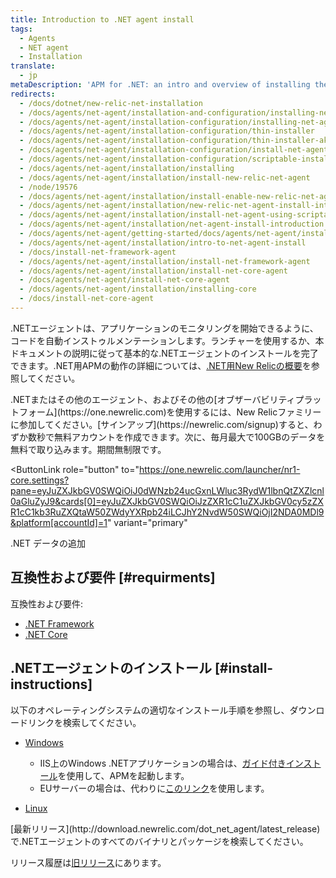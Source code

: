 ```yaml
---
title: Introduction to .NET agent install
tags:
  - Agents
  - NET agent
  - Installation
translate:
  - jp
metaDescription: 'APM for .NET: an intro and overview of installing the .NET agent, with links to install instructions.'
redirects:
  - /docs/dotnet/new-relic-net-installation
  - /docs/agents/net-agent/installation-and-configuration/installing-net-agent
  - /docs/agents/net-agent/installation-configuration/installing-net-agent
  - /docs/agents/net-agent/installation-configuration/thin-installer
  - /docs/agents/net-agent/installation-configuration/thin-installer-aka-installer-w-organic-ground-unicorn-horn
  - /docs/agents/net-agent/installation-configuration/install-net-agent
  - /docs/agents/net-agent/installation-configuration/scriptable-installer
  - /docs/agents/net-agent/installation/installing
  - /docs/agents/net-agent/installation/install-new-relic-net-agent
  - /node/19576
  - /docs/agents/net-agent/installation/install-enable-new-relic-net-agent
  - /docs/agents/net-agent/installation/new-relic-net-agent-install-introduction
  - /docs/agents/net-agent/installation/install-net-agent-using-scriptable-installer
  - /docs/agents/net-agent/installation/net-agent-install-introduction
  - /docs/agents/net-agent/getting-started/docs/agents/net-agent/installation/net-agent-install-introduction
  - /docs/agents/net-agent/installation/intro-to-net-agent-install
  - /docs/install-net-framework-agent
  - /docs/agents/net-agent/installation/install-net-framework-agent
  - /docs/agents/net-agent/installation/install-net-core-agent
  - /docs/agents/net-agent/install-net-core-agent
  - /docs/agents/net-agent/installation/installing-core
  - /docs/install-net-core-agent
---
```


.NETエージェントは、アプリケーションのモニタリングを開始できるように、コードを自動インストゥルメンテーションします。ランチャーを使用するか、本ドキュメントの説明に従って基本的な.NETエージェントのインストールを完了できます。.NET用APMの動作の詳細については、[.NET用New Relicの概要](/docs/agents/net-agent/getting-started/introduction-new-relic-net)を参照してください。

<Callout variant="tip">
  .NETまたはその他のエージェント、およびその他の[オブザーバビリティプラットフォーム](https://one.newrelic.com)を使用するには、New Relicファミリーに参加してください。[サインアップ](https://newrelic.com/signup)すると、わずか数秒で無料アカウントを作成できます。次に、毎月最大で100GBのデータを無料で取り込みます。期間無制限です。
</Callout>

<ButtonLink
  role="button"
  to="https://one.newrelic.com/launcher/nr1-core.settings?pane=eyJuZXJkbGV0SWQiOiJ0dWNzb24ucGxnLWluc3RydW1lbnQtZXZlcnl0aGluZyJ9&cards[0]=eyJuZXJkbGV0SWQiOiJzZXR1cC1uZXJkbGV0cy5zZXR1cC1kb3RuZXQtaW50ZWdyYXRpb24iLCJhY2NvdW50SWQiOjI2NDA0MDl9&platform[accountId]=1"
  variant="primary"
>
  .NET データの追加
</ButtonLink>

## 互換性および要件 [#requirments]

互換性および要件:

* [.NET Framework](/docs/agents/net-agent/getting-started/compatibility-requirements-net-framework-agent)
* [.NET Core](/docs/agents/net-agent/getting-started/compatibility-requirements-net-core-agent)

## .NETエージェントのインストール [#install-instructions]

以下のオペレーティングシステムの適切なインストール手順を参照し、ダウンロードリンクを検索してください。

* [Windows](/docs/agents/net-agent/installation/install-net-agent-windows)

  * IIS上のWindows .NETアプリケーションの場合は、[ガイド付きインストール](https://one.newrelic.com/launcher/nr1-core.home?pane=eyJuZXJkbGV0SWQiOiJucjEtY29yZS5ob21lLXNjcmVlbiJ9&cards%5B0%5D=eyJuZXJkbGV0SWQiOiJucjEtaW5zdGFsbC1uZXdyZWxpYy5ucjEtaW5zdGFsbC1uZXdyZWxpYyIsInBhdGgiOiJhcG0iLCJsYW5ndWFnZSI6ICJkb3RuZXQiLCAicmVjaXBlTmFtZSI6ICJkb3RuZXQtYWdlbnQtaW5zdGFsbGVyIiwgImluaXRpYWxBY3Rpb25JbmRleCI6MiwiYWNjb3VudElkIjpudWxsfQ==)を使用して、APMを起動します。
  * EUサーバーの場合は、代わりに[このリンク](https://one.eu.newrelic.com/launcher/nr1-core.home?pane=eyJuZXJkbGV0SWQiOiJucjEtY29yZS5ob21lLXNjcmVlbiJ9&cards%5B0%5D=eyJuZXJkbGV0SWQiOiJucjEtaW5zdGFsbC1uZXdyZWxpYy5ucjEtaW5zdGFsbC1uZXdyZWxpYyIsInBhdGgiOiJhcG0iLCJsYW5ndWFnZSI6ICJkb3RuZXQiLCAicmVjaXBlTmFtZSI6ICJkb3RuZXQtYWdlbnQtaW5zdGFsbGVyIiwgImluaXRpYWxBY3Rpb25JbmRleCI6MiwiYWNjb3VudElkIjpudWxsfQ==)を使用します。

* [Linux](/docs/agents/net-agent/installation/install-net-agent-linux)

<Callout variant="tip">
  [最新リリース](http://download.newrelic.com/dot_net_agent/latest_release)で.NETエージェントのすべてのバイナリとパッケージを検索してください。

  リリース履歴は[旧リリース](http://download.newrelic.com/dot_net_agent/previous_releases/)にあります。
</Callout>